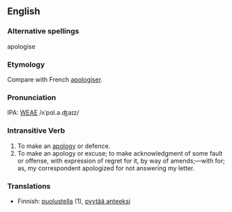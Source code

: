 ==English==
===Alternative spellings===
apologise

===Etymology===
Compare with French [[apologiser]].

===Pronunciation===
IPA: [[WEAE]] /ʌˈpɑl.ə.ʤaɪz/

===Intransitive Verb===
# To make an [[apology]] or defence.
# To make an apology or excuse; to make acknowledgment of some fault or offense, with expression of regret for it, by way of amends;&mdash;with for; as, my correspondent apologized for not answering my letter.
<!-- material copied from Webster's Revised Unabridged Dictionary (1913) -->

===Translations===
* Finnish: [[puolustella]] (1), [[pyytää anteeksi]]